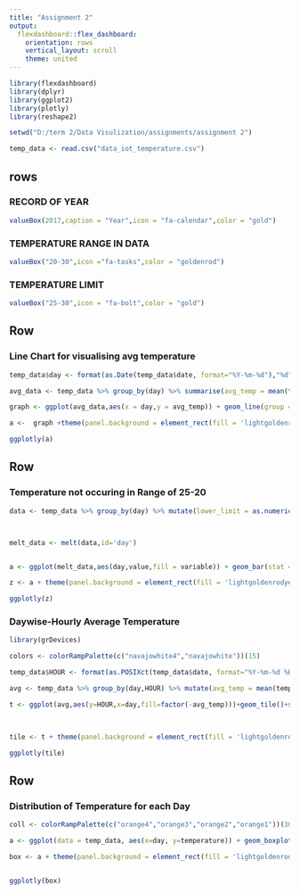 ---
title: "Assignment 2"
output:
  flexdashboard::flex_dashboard:
    orientation: rows
    vertical_layout: scroll
    theme: united
---

```{r setup, include=FALSE}

library(flexdashboard)
library(dplyr)
library(ggplot2)
library(plotly)
library(reshape2)

```


```{r}
setwd("D:/term 2/Data Visulization/assignments/assignment 2")

temp_data <- read.csv("data_iot_temperature.csv")


```

rows
-----------------------------------------------------------------------

### RECORD OF YEAR
```{r}
valueBox(2017,caption = "Year",icon = "fa-calendar",color = "gold")
```


### TEMPERATURE RANGE IN DATA

```{r}
valueBox("20-30",icon ="fa-tasks",color = "goldenrod")
```


### TEMPERATURE LIMIT
```{r}
valueBox("25-30",icon = "fa-bolt",color = "gold")
```

Row {data-width=350}
-----------------------------------------------------------------------

### Line Chart for visualising avg temperature

```{r}
temp_data$day <- format(as.Date(temp_data$date, format="%Y-%m-%d"),"%d")

avg_data <- temp_data %>% group_by(day) %>% summarise(avg_temp = mean(temperature))

graph <- ggplot(avg_data,aes(x = day,y = avg_temp)) + geom_line(group = 1,colour ="darkgoldenrod4") + geom_point(colour = "hotpink4",size = 1.5) + xlab("Days of month") + ylab("Temperatur Average") + ggtitle("Average Temperature for each Day") 

a <-  graph +theme(panel.background = element_rect(fill = 'lightgoldenrodyellow', colour = 'green'),plot.background = element_rect(fill="snow")) + theme(plot.background = element_blank(),panel.grid.minor = element_blank(),panel.border = element_blank())+theme(axis.line = element_line(color = 'black'))

ggplotly(a)
```

Row {data-width=350}
-----------------------------------------------------------------------

### Temperature not occuring in Range of 25-20

```{r}

data <- temp_data %>% group_by(day) %>% mutate(lower_limit = as.numeric(temperature<25) , upper_limit = as.numeric(temperature>30) ) %>% summarise(count_lower_limit = sum(lower_limit == 1), count_upper_limit = sum(upper_limit == 1))



melt_data <- melt(data,id='day')


a <- ggplot(melt_data,aes(day,value,fill = variable)) + geom_bar(stat = "identity") + scale_fill_manual(values = c("lightgoldenrod4","lightgoldenrod1"))+ geom_text(position = position_stack(vjust = 0.5),aes(label = value),size = 2.5) + xlab('Days of Month') + ylab('Count' ) + ggtitle('Temperature Limits not in Range')

z <- a + theme(panel.background = element_rect(fill = 'lightgoldenrodyellow'),plot.background = element_rect(fill="snow")) + theme(plot.background = element_blank(),panel.grid.major = element_blank(),panel.grid.minor = element_blank(),panel.border = element_blank())+theme(axis.line = element_line(color = 'black'))

ggplotly(z)
```



### Daywise-Hourly Average Temperature

```{r}
library(grDevices)

colors <- colorRampPalette(c("navajowhite4","navajowhite"))(15)

temp_data$HOUR <- format(as.POSIXct(temp_data$date, format="%Y-%m-%d %H:%M:%S"),format="%H")

avg <- temp_data %>% group_by(day,HOUR) %>% mutate(avg_temp = mean(temperature))

t <- ggplot(avg,aes(y=HOUR,x=day,fill=factor(-avg_temp)))+geom_tile()+scale_fill_manual(values = colors) + labs(fill = "") + xlab(label = "Day of Month")+ylab(label = "Hour of Day") + ggtitle("visualising Temperature for Day of Month 
                                                                                                                                   & Hour of Day")


tile <- t + theme(panel.background = element_rect(fill = 'lightgoldenrodyellow'),plot.background = element_rect(fill="snow")) + theme(plot.background = element_blank(),panel.grid.major = element_blank(),panel.grid.minor = element_blank(),panel.border = element_blank())+theme(axis.line = element_line(color = 'black'))

ggplotly(tile)

```



Row {data-width=350}
-----------------------------------------------------------------------
### Distribution of Temperature for each Day 

```{r}
coll <- colorRampPalette(c("orange4","orange3","orange2","orange1"))(30)

a <- ggplot(data = temp_data, aes(x=day, y=temperature)) + geom_boxplot(aes(fill=day))+ scale_fill_manual(values = coll) + labs(fill = "")+ theme(legend.position = "none") + xlab("Day of Month") +ylab("Temperature") +ggtitle(" Distribution of Temperature:One Boxplot per day")

box <- a + theme(panel.background = element_rect(fill = 'lightgoldenrodyellow'),plot.background = element_rect(fill="snow")) + theme(plot.background = element_blank(),panel.grid.major = element_blank(),panel.grid.minor = element_blank(),panel.border = element_blank())+theme(axis.line = element_line(color = 'black'))


ggplotly(box)

```

